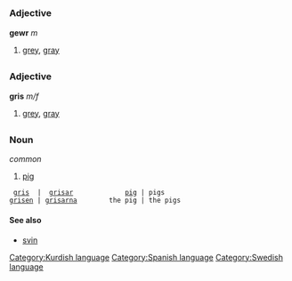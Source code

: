=={{ku}}==
[[Category:Kurdish language]]
===Adjective===
'''gewr''' ''m'' 

# [[grey]], [[gray]]
=={{es}}==
[[Category:Spanish language]]
===Adjective===
'''gris''' ''m/f''

# [[grey]], [[gray]]
=={{sv}}==
[[Category:Swedish language]]
===Noun===
''common''

# [[pig]]

  [[gris]]  |  [[grisar]]             [[pig]] | pigs
 [[grisen]] | [[grisarna]]        the pig | the pigs


====See also====
*[[svin]]